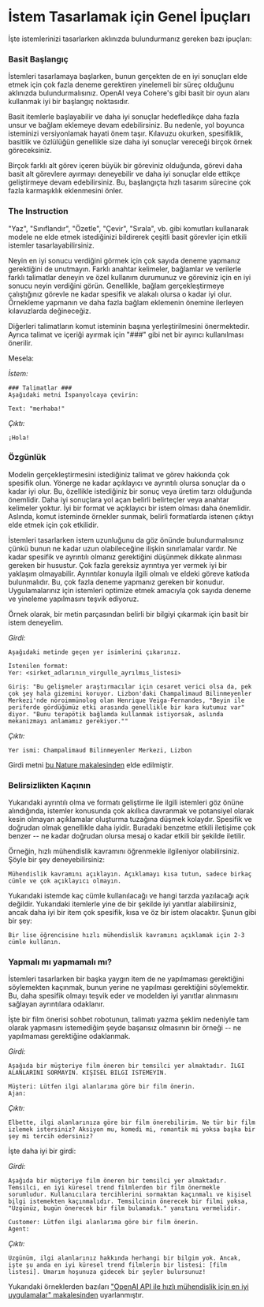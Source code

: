 # İstem Tasarlamak için Genel İpuçları

İşte istemlerinizi tasarlarken aklınızda bulundurmanız gereken bazı ipuçları:


### Basit Başlangıç
İstemleri tasarlamaya başlarken, bunun gerçekten de en iyi sonuçları elde etmek için çok fazla deneme gerektiren yinelemeli bir süreç olduğunu aklınızda bulundurmalısınız. OpenAI veya Cohere's gibi basit bir oyun alanı kullanmak iyi bir başlangıç noktasıdır.

Basit itemlerle başlayabilir ve daha iyi sonuçlar hedefledikçe daha fazla unsur ve bağlam eklemeye devam edebilirsiniz. Bu nedenle, yol boyunca isteminizi versiyonlamak hayati önem taşır. Kılavuzu okurken, spesifiklik, basitlik ve özlülüğün genellikle size daha iyi sonuçlar vereceği birçok örnek göreceksiniz.

Birçok farklı alt görev içeren büyük bir göreviniz olduğunda, görevi daha basit alt görevlere ayırmayı deneyebilir ve daha iyi sonuçlar elde ettikçe geliştirmeye devam edebilirsiniz. Bu, başlangıçta hızlı tasarım sürecine çok fazla karmaşıklık eklenmesini önler.

### The Instruction
"Yaz", "Sınıflandır", "Özetle", "Çevir", "Sırala", vb. gibi komutları kullanarak modele ne elde etmek istediğinizi bildirerek çeşitli basit görevler için etkili istemler tasarlayabilirsiniz.

Neyin en iyi sonucu verdiğini görmek için çok sayıda deneme yapmanız gerektiğini de unutmayın. Farklı anahtar kelimeler, bağlamlar ve verilerle farklı talimatlar deneyin ve özel kullanım durumunuz ve göreviniz için en iyi sonucu neyin verdiğini görün. Genellikle, bağlam gerçekleştirmeye çalıştığınız görevle ne kadar spesifik ve alakalı olursa o kadar iyi olur. Örnekleme yapmanın ve daha fazla bağlam eklemenin önemine ilerleyen kılavuzlarda değineceğiz.

Diğerleri talimatların komut isteminin başına yerleştirilmesini önermektedir. Ayrıca talimat ve içeriği ayırmak için "###" gibi net bir ayırıcı kullanılması önerilir.

Mesela:

*İstem:*
```
### Talimatlar ###
Aşağıdaki metni İspanyolcaya çevirin:

Text: "merhaba!"
```

*Çıktı:*
```
¡Hola!
```

### Özgünlük
Modelin gerçekleştirmesini istediğiniz talimat ve görev hakkında çok spesifik olun. Yönerge ne kadar açıklayıcı ve ayrıntılı olursa sonuçlar da o kadar iyi olur. Bu, özellikle istediğiniz bir sonuç veya üretim tarzı olduğunda önemlidir. Daha iyi sonuçlara yol açan belirli belirteçler veya anahtar kelimeler yoktur. İyi bir format ve açıklayıcı bir istem olması daha önemlidir. Aslında, komut isteminde örnekler sunmak, belirli formatlarda istenen çıktıyı elde etmek için çok etkilidir.

İstemleri tasarlarken istem uzunluğunu da göz önünde bulundurmalısınız çünkü bunun ne kadar uzun olabileceğine ilişkin sınırlamalar vardır. Ne kadar spesifik ve ayrıntılı olmanız gerektiğini düşünmek dikkate alınması gereken bir husustur. Çok fazla gereksiz ayrıntıya yer vermek iyi bir yaklaşım olmayabilir. Ayrıntılar konuyla ilgili olmalı ve eldeki göreve katkıda bulunmalıdır. Bu, çok fazla deneme yapmanız gereken bir konudur. Uygulamalarınız için istemleri optimize etmek amacıyla çok sayıda deneme ve yineleme yapılmasını teşvik ediyoruz.

Örnek olarak, bir metin parçasından belirli bir bilgiyi çıkarmak için basit bir istem deneyelim.

*Girdi:*
```
Aşağıdaki metinde geçen yer isimlerini çıkarınız. 

İstenilen format:
Yer: <sirket_adlarının_virgulle_ayrılmıs_listesi>

Giriş: "Bu gelişmeler araştırmacılar için cesaret verici olsa da, pek çok şey hala gizemini koruyor. Lizbon'daki Champalimaud Bilinmeyenler Merkezi'nde nöroimmünolog olan Henrique Veiga-Fernandes, "Beyin ile periferde gördüğümüz etki arasında genellikle bir kara kutumuz var" diyor. "Bunu terapötik bağlamda kullanmak istiyorsak, aslında mekanizmayı anlamamız gerekiyor.""
```

*Çıktı:*
```
Yer ismi: Champalimaud Bilinmeyenler Merkezi, Lizbon
```

Girdi metni [bu Nature makalesinden](https://www.nature.com/articles/d41586-023-00509-z) elde edilmiştir.

### Belirsizlikten Kaçının

Yukarıdaki ayrıntılı olma ve formatı geliştirme ile ilgili istemleri göz önüne alındığında, istemler konusunda çok akıllıca davranmak ve potansiyel olarak kesin olmayan açıklamalar oluşturma tuzağına düşmek kolaydır. Spesifik ve doğrudan olmak genellikle daha iyidir. Buradaki benzetme etkili iletişime çok benzer -- ne kadar doğrudan olursa mesaj o kadar etkili bir şekilde iletilir.

Örneğin, hızlı mühendislik kavramını öğrenmekle ilgileniyor olabilirsiniz. Şöyle bir şey deneyebilirsiniz:

```
Mühendislik kavramını açıklayın. Açıklamayı kısa tutun, sadece birkaç cümle ve çok açıklayıcı olmayın.
```

Yukarıdaki istemde kaç cümle kullanılacağı ve hangi tarzda yazılacağı açık değildir. Yukarıdaki itemlerle yine de bir şekilde iyi yanıtlar alabilirsiniz, ancak daha iyi bir item çok spesifik, kısa ve öz bir istem olacaktır. Şunun gibi bir şey:

```
Bir lise öğrencisine hızlı mühendislik kavramını açıklamak için 2-3 cümle kullanın.
```

### Yapmalı mı yapmamalı mı?
İstemleri tasarlarken bir başka yaygın item de ne yapılmaması gerektiğini söylemekten kaçınmak, bunun yerine ne yapılması gerektiğini söylemektir. Bu, daha spesifik olmayı teşvik eder ve modelden iyi yanıtlar alınmasını sağlayan ayrıntılara odaklanır.

İşte bir film önerisi sohbet robotunun, talimatı yazma şeklim nedeniyle tam olarak yapmasını istemediğim şeyde başarısız olmasının bir örneği -- ne yapılmaması gerektiğine odaklanmak.

*Girdi:*
```
Aşağıda bir müşteriye film öneren bir temsilci yer almaktadır. İLGI ALANLARINI SORMAYIN. KIŞISEL BILGI ISTEMEYIN.

Müşteri: Lütfen ilgi alanlarıma göre bir film önerin.
Ajan: 
```

*Çıktı:*
```
Elbette, ilgi alanlarınıza göre bir film önerebilirim. Ne tür bir film izlemek istersiniz? Aksiyon mu, komedi mi, romantik mi yoksa başka bir şey mi tercih edersiniz?
```

İşte daha iyi bir girdi:

*Girdi:*
```
Aşağıda bir müşteriye film öneren bir temsilci yer almaktadır. Temsilci, en iyi küresel trend filmlerden bir film önermekle sorumludur. Kullanıcılara tercihlerini sormaktan kaçınmalı ve kişisel bilgi istemekten kaçınmalıdır. Temsilcinin önerecek bir filmi yoksa, "Üzgünüz, bugün önerecek bir film bulamadık." yanıtını vermelidir.

Customer: Lütfen ilgi alanlarıma göre bir film önerin.
Agent:
```

*Çıktı:*
```
Üzgünüm, ilgi alanlarınız hakkında herhangi bir bilgim yok. Ancak, işte şu anda en iyi küresel trend filmlerin bir listesi: [film listesi]. Umarım hoşunuza gidecek bir şeyler bulursunuz!
```

Yukarıdaki örneklerden bazıları ["OpenAI API ile hızlı mühendislik için en iyi uygulamalar" makalesinden](https://help.openai.com/en/articles/6654000-best-practices-for-prompt-engineering-with-openai-api) uyarlanmıştır.
